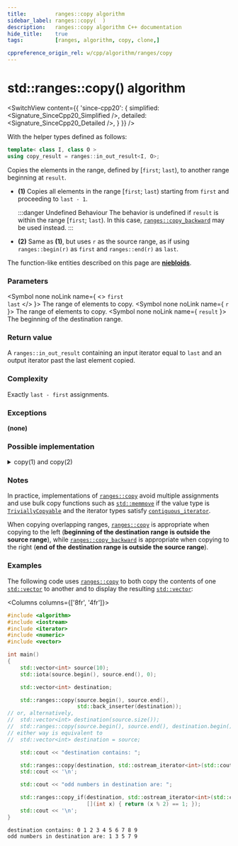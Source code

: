 ```yaml
---
title:         ranges::copy algorithm
sidebar_label: ranges::copy(  )
description:   ranges::copy algorithm C++ documentation
hide_title:    true
tags:          [ranges, algorithm, copy, clone,]

cppreference_origin_rel: w/cpp/algorithm/ranges/copy
---
```



<!----------------- Codes ---------------------->


# std::ranges::copy() algorithm

<SwitchView content={{
	'since-cpp20': {
		simplified:	<Signature_SinceCpp20_Simplified />,
		detailed:	<Signature_SinceCpp20_Detailed />,
	}
}} />

With the helper types defined as follows:
```cpp
template< class I, class O >
using copy_result = ranges::in_out_result<I, O>;
```

Copies the elements in the range, defined by [`first`; `last`), to another range beginning at `result`.

- **(1)** Copies all elements in the range [`first`; `last`) starting from `first` and proceeding to `last - 1`.

  :::danger Undefined Behaviour
  The behavior is undefined if `result` is within the range [`first`; `last`). In this case, [`ranges::copy_backward`](/docs/std/algo/ranges/copy_backward) may be used instead.
  :::

- **(2)** Same as **(1)**, but uses `r` as the source range, as if using `ranges::begin(r)` as `first` and `ranges::end(r)` as `last`.

The function-like entities described on this page are [**niebloids**](#).

### Parameters

<SymbolTable>

  <Symbol none noLink name={ <> <code>first</code> <br/> <code>last</code> </> }>
    The range of elements to copy.
  </Symbol>
  <Symbol none noLink name={ <code>r</code> }>
    The range of elements to copy.
  </Symbol>
  <Symbol none noLink name={ <code>result</code> }>
    The beginning of the destination range.
  </Symbol>

</SymbolTable>

### Return value

A `ranges::in_out_result` containing an input iterator equal to `last` and an output iterator past the last element copied.

### Complexity

Exactly `last - first` assignments.

### Exceptions

**(none)**

### Possible implementation

<details>
<summary>copy(1) and copy(2)</summary>

```cpp
struct copy_fn
{
    template<std::input_iterator I, std::sentinel_for<I> S, std::weakly_incrementable O>
    requires std::indirectly_copyable<I, O>
    constexpr ranges::copy_result<I, O> operator()(I first, S last, O result) const
    {
        for (; first != last; ++first, (void)++result)
            *result = *first;
        return {std::move(first), std::move(result)};
    }

    template<ranges::input_range R, std::weakly_incrementable O>
    requires std::indirectly_copyable<ranges::iterator_t<R>, O>
    constexpr ranges::copy_result<ranges::borrowed_iterator_t<R>, O>
        operator()(R&& r, O result) const
    {
        return (*this)(ranges::begin(r), ranges::end(r), std::move(result));
    }
};

inline constexpr copy_fn copy;
```

</details>

### Notes

In practice, implementations of [`ranges::copy`](#) avoid multiple assignments and use bulk copy functions such as [`std::memmove`](#) if the value type is [`TriviallyCopyable`](/docs/named_req/TriviallyCopyable) and the iterator types satisfy [`contiguous_iterator`](#).

When copying overlapping ranges, [`ranges::copy`](#) is appropriate when copying to the left (**beginning of the destination range is outside the source range**),
while [`ranges::copy_backward`](/docs/std/algo/ranges/copy_backward) is appropriate when copying to the right (**end of the destination range is outside the source range**).

### Examples

The following code uses [`ranges::copy`](#) to both copy the contents of one [`std::vector`](/docs/std/containers/arrays/vector) to another and to display the resulting [`std::vector`](/docs/std/containers/arrays/vector):

<Columns columns={['8fr', '4fr']}>
<div>

```cpp title='Main.cpp' showLineNumbers
#include <algorithm>
#include <iostream>
#include <iterator>
#include <numeric>
#include <vector>

int main()
{
    std::vector<int> source(10);
    std::iota(source.begin(), source.end(), 0);

    std::vector<int> destination;

    std::ranges::copy(source.begin(), source.end(),
                      std::back_inserter(destination));
// or, alternatively,
//  std::vector<int> destination(source.size());
//  std::ranges::copy(source.begin(), source.end(), destination.begin());
// either way is equivalent to
//  std::vector<int> destination = source;

    std::cout << "destination contains: ";

    std::ranges::copy(destination, std::ostream_iterator<int>(std::cout, " "));
    std::cout << '\n';

    std::cout << "odd numbers in destination are: ";

    std::ranges::copy_if(destination, std::ostream_iterator<int>(std::cout, " "),
                         [](int x) { return (x % 2) == 1; });
    std::cout << '\n';
}
```

</div>
<div>

```plaintext title="Output"
destination contains: 0 1 2 3 4 5 6 7 8 9
odd numbers in destination are: 1 3 5 7 9
```

</div>
</Columns>
